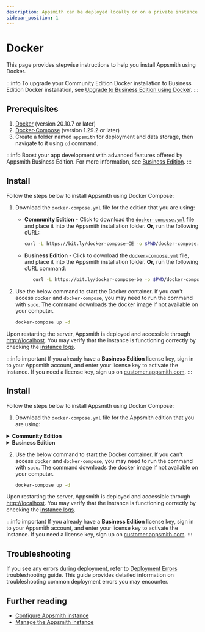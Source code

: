 ```yaml
---
description: Appsmith can be deployed locally or on a private instance using Docker
sidebar_position: 1
---
```


# Docker

This page provides stepwise instructions to help you install Appsmith using Docker.

:::info
To upgrade your Community Edition Docker installation to Business Edition Docker installation, see [Upgrade to Business Edition using Docker](/getting-started/setup/upgrade-to-business-edition/docker).
:::

<VideoEmbed host="youtube" videoId="Tde7GqE6FQQ" title="How to install Appsmith using Docker" 
caption="How to install Appsmith using Docker"/> 

## Prerequisites

1. [Docker](https://docs.docker.com/get-docker/) (version 20.10.7 or later)
2. [Docker-Compose](https://docs.docker.com/compose/install/) (version 1.29.2 or later)
3. Create a folder named `appsmith` for deployment and data storage, then navigate to it using `cd` command.

:::info
Boost your app development with advanced features offered by Appsmith Business Edition. For more information, see [Business Edition](https://www.appsmith.com/pricing).
:::

## Install

Follow the steps below to install Appsmith using Docker Compose:

1. Download the `docker-compose.yml` file for the edition that you are using:

   * **Community Edition** - Click to download the [`docker-compose.yml`](https://bit.ly/docker-compose-CE) file and place it into the Appsmith installation folder. **Or,** run the following cURL:

      ```bash
      curl -L https://bit.ly/docker-compose-CE -o $PWD/docker-compose.yml
      ```
   * **Business Edition** - Click to download the [`docker-compose.yml`](https://bit.ly/docker-compose-be) file, and place it into the Appsmith installation folder. **Or,** run the following cURL command:

      ```bash
         curl -L https://bit.ly/docker-compose-be -o $PWD/docker-compose.yml
      ```

2. Use the below command to start the Docker container. If you can't access `docker` and `docker-compose`, you may need to run the command with `sudo`. The command downloads the docker image if not available on your computer.

   ```bash
   docker-compose up -d
   ```
Upon restarting the server, Appsmith is deployed and accessible through [http://localhost](http://localhost). You may verify that the instance is functioning correctly by checking the [instance logs](/learning-and-resources/how-to-guides/how-to-get-container-logs#docker).

:::info important
If you already have a **Business Edition** license key, sign in to your Appsmith account, and enter your license key to activate the instance. If you need a license key, sign up on [customer.appsmith.com](https://customer.appsmith.com).
:::

## Install

Follow the steps below to install Appsmith using Docker Compose:

1. Download the `docker-compose.yml` file for the Appsmith edition that you are using:

<details id="Community Edition">
    <summary><b>Community Edition</b></summary>

* Click to download the [`docker-compose.yml`](https://bit.ly/docker-compose-CE) file and place it into the Appsmith installation folder.

* Or run the following cURL:

   ```bash
   curl -L https://bit.ly/docker-compose-CE -o $PWD/docker-compose.yml
   ```

</details>

<details id="Business Edition">
    <summary><b>Business Edition</b> </summary>

* Click to download the [`docker-compose.yml`](https://bit.ly/docker-compose-be) file, and place it into the Appsmith installation folder. 
      
* Or, run the following cURL command:

   ```bash
   curl -L https://bit.ly/docker-compose-be -o $PWD/docker-compose.yml
   ```

</details>

2. Use the below command to start the Docker container. If you can't access `docker` and `docker-compose`, you may need to run the command with `sudo`. The command downloads the docker image if not available on your computer.

   ```bash
   docker-compose up -d
   ```

Upon restarting the server, Appsmith is deployed and accessible through [http://localhost](http://localhost). You may verify that the instance is functioning correctly by checking the [instance logs](/learning-and-resources/how-to-guides/how-to-get-container-logs#docker).

:::info important
If you already have a **Business Edition** license key, sign in to your Appsmith account, and enter your license key to activate the instance. If you need a license key, sign up on [customer.appsmith.com](https://customer.appsmith.com).
:::

## Troubleshooting

If you see any errors during deployment, refer to [Deployment Errors](/help-and-support/troubleshooting-guide/deployment-errors) troubleshooting guide. This guide provides detailed information on troubleshooting common deployment errors you may encounter.

## Further reading

* [Configure Appsmith instance](/getting-started/setup/instance-configuration#configure-docker-installations)
* [Manage the Appsmith instance](/getting-started/setup/instance-management/)
